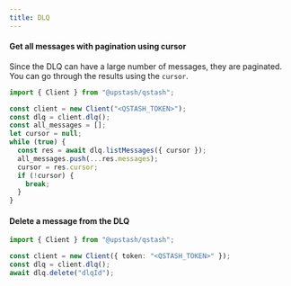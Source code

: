 ```yaml
---
title: DLQ
---
```


#### Get all messages with pagination using cursor

Since the DLQ can have a large number of messages, they are paginated.
You can go through the results using the `cursor`.

```typescript
import { Client } from "@upstash/qstash";

const client = new Client("<QSTASH_TOKEN>");
const dlq = client.dlq();
const all_messages = [];
let cursor = null;
while (true) {
  const res = await dlq.listMessages({ cursor });
  all_messages.push(...res.messages);
  cursor = res.cursor;
  if (!cursor) {
    break;
  }
}
```

#### Delete a message from the DLQ

```typescript
import { Client } from "@upstash/qstash";

const client = new Client({ token: "<QSTASH_TOKEN>" });
const dlq = client.dlq();
await dlq.delete("dlqId");
```
